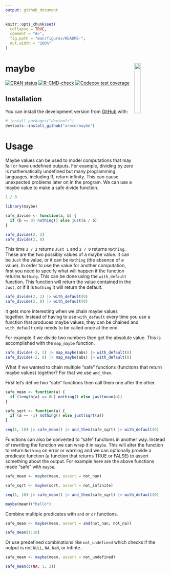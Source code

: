 ```yaml
---
output: github_document
---
```


<!-- README.md is generated from README.Rmd. Please edit that file -->

```r
knitr::opts_chunk$set(
  collapse = TRUE,
  comment = "#>",
  fig.path = "man/figures/README-",
  out.width = "100%"
)
```

# maybe <img src="man/figures/hex.png" align="right" style="width: 20%;"/>

<!-- badges: start -->
[![CRAN status](https://www.r-pkg.org/badges/version/maybe)](https://CRAN.R-project.org/package=maybe)
[![R-CMD-check](https://github.com/armcn/maybe/workflows/R-CMD-check/badge.svg)](https://github.com/armcn/maybe/actions)
[![Codecov test coverage](https://codecov.io/gh/armcn/maybe/branch/main/graph/badge.svg)](https://codecov.io/gh/armcn/maybe?branch=main)
<!-- badges: end -->

## Installation

You can install the development version from [GitHub](https://github.com/) with:

``` r
# install.packages("devtools")
devtools::install_github("armcn/maybe")
```

# Usage

Maybe values can be used to model computations that may fail or have undefined
outputs. For example, dividing by zero is mathematically undefined but many 
programming languages, including R, return infinity. This can cause unexpected
problems later on in the program. We can use a maybe value to make a safe divide
function.

```r
1 / 0
```

```r
library(maybe)

safe_divide <- function(a, b) {
  if (b == 0) nothing() else just(a / b)
}

safe_divide(2, 2)
safe_divide(2, 0)
```
This time `2 / 2` returns `Just 1` and `2 / 0` returns `Nothing`. These are the
two possibly values of a maybe value. It can be `Just` the value, or it can be 
`Nothing` (the absence of a value). In order to use the value for another 
computation, first you need to specify what will happen if the function returns
`Nothing`. This can be done using the `with_default` function. This function
will return the value contained in the `Just`, or if it is `Nothing` it will 
return the default.

```r
safe_divide(2, 2) |> with_default(0)
safe_divide(2, 0) |> with_default(0)
```

It gets more interesting when we chain maybe values together. Instead of having
to use `with_default` every time you use a function that produces maybe values,
they can be chained and `with_default` only needs to be called once at the end.

For example if we divide two numbers then get the absolute value. This is 
accomplished with the `map_maybe` function. 

```r
safe_divide(-2, 2) |> map_maybe(abs) |> with_default(0)
safe_divide(-2, 0) |> map_maybe(abs) |> with_default(0)
```

What if we wanted to chain multiple "safe" functions (functions that return 
maybe values) together? For that we use `and_then`.

First let's define two "safe" functions then call them one after the other.

```r
safe_mean <- function(a) {
  if (length(a) == 0L) nothing() else just(mean(a))
}

safe_sqrt <- function(a) {
  if (a == -1) nothing() else just(sqrt(a))
}

seq(1, 10) |> safe_mean() |> and_then(safe_sqrt) |> with_default(0)
```

Functions can also be converted to "safe" functions in another way. Instead
of rewriting the function we can wrap it in `maybe`. This will alter the function
to return `Nothing` on error or warning and we can optionally provide a predicate 
function (a function that returns TRUE or FALSE) to assert something about the 
output. For example here are the above functions made "safe" with `maybe`.

```r
safe_mean <- maybe(mean, assert = not_nan)

safe_sqrt <- maybe(sqrt, assert = not_infinite)

seq(1, 10) |> safe_mean() |> and_then(safe_sqrt) |> with_default(0)

maybe(mean)("hello")
```

Combine multiple predicates with `and` or `or` functions.

```r
safe_mean <- maybe(mean, assert = and(not_nan, not_na))

safe_mean(1:10)
```

Or use predefined combinations like `not_undefined` which checks if the output
is not `NULL`, `NA`, `NaN`, or infinte.

```r
safe_mean <- maybe(mean, assert = not_undefined)

safe_mean(c(NA, 1, 2))
```

